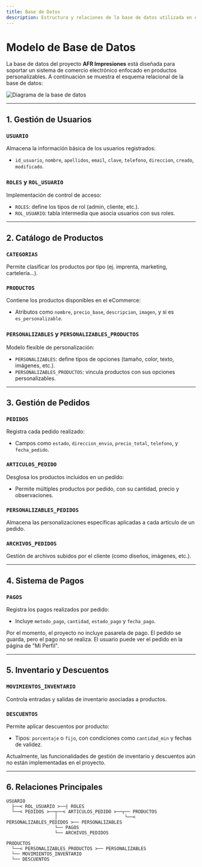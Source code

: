 ```yaml
---
title: Base de Datos
description: Estructura y relaciones de la base de datos utilizada en el proyecto AFR Impresiones.
---
```


# Modelo de Base de Datos

La base de datos del proyecto **AFR Impresiones** está diseñada para soportar un sistema de comercio electrónico enfocado en productos personalizables.
A continuación se muestra el esquema relacional de la base de datos:

<Image src={ddbbDiagram} alt="Diagrama de la base de datos" />

---


## 1. Gestión de Usuarios

### `USUARIO`
Almacena la información básica de los usuarios registrados:
- `id_usuario`, `nombre`, `apellidos`, `email`, `clave`, `telefono`, `direccion`, `creado`, `modificado`.

### `ROLES` y `ROL_USUARIO`
Implementación de control de acceso:
- `ROLES`: define los tipos de rol (admin, cliente, etc.).
- `ROL_USUARIO`: tabla intermedia que asocia usuarios con sus roles.

---

## 2. Catálogo de Productos

### `CATEGORIAS`
Permite clasificar los productos por tipo (ej. imprenta, marketing, cartelería...).

### `PRODUCTOS`
Contiene los productos disponibles en el eCommerce:
- Atributos como `nombre`, `precio_base`, `descripcion`, `imagen`, y si es `es_personalizable`.

### `PERSONALIZABLES` y `PERSONALIZABLES_PRODUCTOS`
Modelo flexible de personalización:
- `PERSONALIZABLES`: define tipos de opciones (tamaño, color, texto, imágenes, etc.).
- `PERSONALIZABLES_PRODUCTOS`: vincula productos con sus opciones personalizables.

---

## 3. Gestión de Pedidos

### `PEDIDOS`
Registra cada pedido realizado:
- Campos como `estado`, `direccion_envio`, `precio_total`, `telefono`, y `fecha_pedido`.

### `ARTICULOS_PEDIDO`
Desglosa los productos incluidos en un pedido:
- Permite múltiples productos por pedido, con su cantidad, precio y observaciones.

### `PERSONALIZABLES_PEDIDOS`
Almacena las personalizaciones específicas aplicadas a cada artículo de un pedido.

### `ARCHIVOS_PEDIDOS`
Gestión de archivos subidos por el cliente (como diseños, imágenes, etc.).

---

## 4. Sistema de Pagos

### `PAGOS`
Registra los pagos realizados por pedido:
- Incluye `metodo_pago`, `cantidad`, `estado_pago` y `fecha_pago`.

<Aside type="caution">Por el momento, el proyecto no incluye pasarela de pago. El pedido se guarda, pero el pago no se realiza. El usuario puede ver el pedido en la página de "Mi Perfil".</Aside>

---

## 5. Inventario y Descuentos

### `MOVIMIENTOS_INVENTARIO`
Controla entradas y salidas de inventario asociadas a productos.

### `DESCUENTOS`
Permite aplicar descuentos por producto:
- Tipos: `porcentaje` o `fijo`, con condiciones como `cantidad_min` y fechas de validez.

<Aside type="caution">Actualmente, las funcionalidades de gestión de inventario y descuentos aún no están implementadas en el proyecto.</Aside>

---


## 6. Relaciones Principales

```plaintext
USUARIO
  ├──< ROL_USUARIO >──┤ ROLES
  └──< PEDIDOS >──┬──< ARTICULOS_PEDIDO >──┬── PRODUCTOS
                  │                         └──< PERSONALIZABLES_PEDIDOS >── PERSONALIZABLES
                  └── PAGOS
                  └── ARCHIVOS_PEDIDOS

PRODUCTOS
  └──< PERSONALIZABLES_PRODUCTOS >── PERSONALIZABLES
  └── MOVIMIENTOS_INVENTARIO
  └── DESCUENTOS

